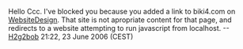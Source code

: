 Hello Ccc. I've blocked you because you added a link to biki4.com on [[WebsiteDesign]]. That site is not apropriate content for that page, and redirects to a website attempting to run javascript from localhost. --[[User:H2g2bob|H2g2bob]] 21:22, 23 June 2006 (CEST)